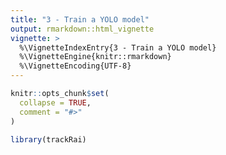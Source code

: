 ```yaml
---
title: "3 - Train a YOLO model"
output: rmarkdown::html_vignette
vignette: >
  %\VignetteIndexEntry{3 - Train a YOLO model}
  %\VignetteEngine{knitr::rmarkdown}
  %\VignetteEncoding{UTF-8}
---
```


```r
knitr::opts_chunk$set(
  collapse = TRUE,
  comment = "#>"
)
```

```r
library(trackRai)
```
